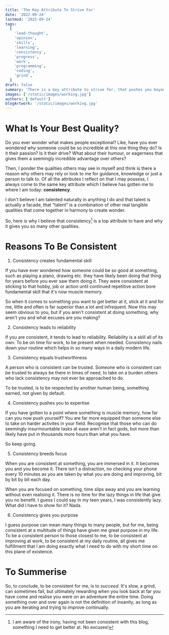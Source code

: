 ```yaml
---
title: 'The Key Attribute To Strive For'
date: '2022-09-24'
lastmod: '2022-09-24'
tags:
  [
    'lead-thought',
    'opinion',
    'skills',
    'learning',
    'consistency',
    'progress',
    'work',
    'programming',
    'coding',
    'grind',
  ]
draft: false
summary: 'There is a key attribute to strive for, that pushes you beyond your own expectations.'
images: ['/static/images/working.jpg']
authors: ['default']
blogArtwork: '/static/images/working.jpg'
---
```


# What Is Your Best Quality?

Do you ever wonder what makes people exceptional? Like, have you ever wondered why someone could be so incredible at this one thing they do? Is it their passion?
Is it their drive? What about their humour, or eagerness that gives them a seemingly incredible advantage over others?

Then, I ponder the qualities others may see in myself and think is there a reason why others may rely or
look to me for guidance, knowledge or just a person to talk to. Of all the attributes I reflect on that I may
possess, I always come to the same key attribute which I believe has gotten me to where I am today: **consistency**.

I don't believe I am talented naturally in anything I do and that talent is actually a facade, that "talent" is a combination
of other real tangible qualities that come together in harmony to create wonder.

So, here is why I believe that consistency[^1] is a top attribute to have and why it gives you so many other qualities.

# Reasons To Be Consistent

1. Consistency creates fundamental skill

If you have ever wondered how someone could be so good at something, such as playing a piano, drawing etc.
they have likely been doing that thing for years before you ever saw them doing it. They were consistent at
sticking to that hobby, job or action until continued repetitive action bore fundamental skill that it's now muscle memory.

So when it comes to something you want to get better at it, stick at it and for me, little and often is far superior
than a lot and infrequent. Now this may seem obvious to you, but if you aren't consistent at doing something,
why aren't you and what excuses are you making?

2. Consistency leads to reliability

If you are consistent, it tends to lead to reliability. Reliability is a skill all of its own. To be on time for work,
to be present when needed. Consistency nails down your routine which helps in so many ways in a daily modern life.

3. Consistency equals trustworthiness

A person who is consistent can be trusted. Someone who is consistent can be trusted to always be there in times of need,
to take on a burden others who lack consistency may not ever be approached to do.

To be trusted, is to be respected by another human being, something earned, not given by default.

4. Consistency pushes you to expertise

If you have gotten to a point where something is muscle memory, how far can you now push yourself? You are
far more equipped than someone else to take on harder activites in your field. Recognise that those who can do seemingly
insurmountable tasks at ease aren't in fact gods, but more than likely have put in thousands more hours than what you have.

So keep going.

5. Consistency breeds focus

When you are consistent at something, you are immersed in it. It becomes you and you become it. There isn't a distraction,
no checking your phone every 10 minutes as you are taken by what you are doing and improving, bit by bit by bit each day.

When you are focused on something, time slips away and you are learning without even realising it. There is no time for the lazy things in life
that give you no benefit. I guess I could say in my teen years, I was consistently lazy. What did I have to show for it? Nada.

6. Consistency gives you purpose

I guess purpose can mean many things to many people, but for me, being consistent at a multitude of things have
given me great purpose in my life. To be a consistent person to those closest to me, to be consistent at improving at work,
to be consistent at my daily routine, all gives me fulfillment that I am doing exactly what I need to do with
my short time on this plane of existence.

# To Summerise

So, to conclude, to be consistent for me, is to _succeed_. It's slow, a grind, can sometimes fail, but ultimately rewarding when you look back at far you have come and
realise you were on an adventure the entire time. Doing something over and over again is not the definition of insanity,
as long as you are iterating and trying to improve continually.

[^1]: I am aware of the irony, having not been consistent with this blog, something I need to get better at. No excuses!
